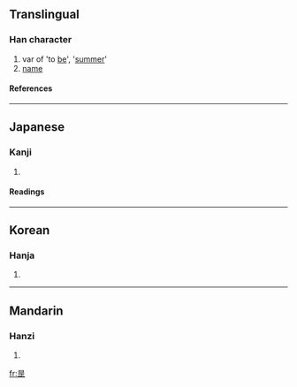 {{see|是}}

==Translingual==
===Han character===
{{Han char|rn=72|rad=日|as=05|sn=9|four=|canj=日一卜一 (AMYM)}}
# var of 'to [[be]]', '[[summer]]'
# [[name]]
====References====
{{Han ref|kx=0494.010|dkj=13860|dj=0858.070|hdz=21497.040|uh=6630|ud=26160}}

----
==Japanese==
===Kanji===
{{ja-kanji|grade=|rs=日05}}
# {{defn|Japanese}} 
====Readings====
{{ja-readings|on=[[し]] (shi)|kun=[[これ]] (kore)}}

----
==Korean==
===Hanja===
{{ko-hanja|hangeul=[[하]], [[시]]|eumhun=|rv=ha, si|mr=ha, si|y=ha, si}}
# {{defn|Korean}}

----
==Mandarin==
===Hanzi===
{{cmn-hanzi|pin=[[shì]] (shi4)|wg=shih<sup>4</sup>}}
# {{defn|Mandarin}}

[[fr:昰]]
